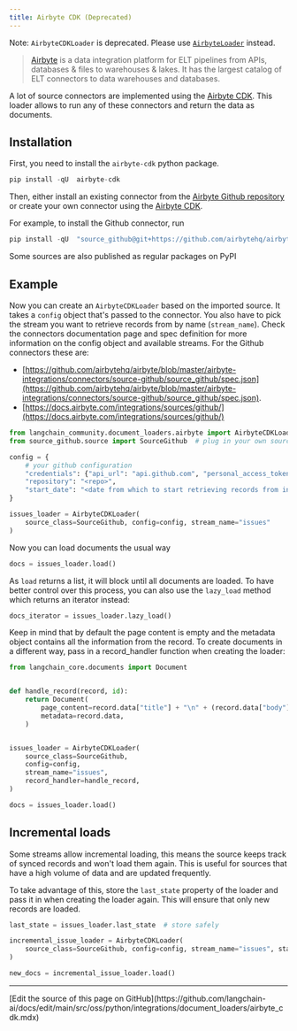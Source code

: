 ```yaml
---
title: Airbyte CDK (Deprecated)
---
```


Note: `AirbyteCDKLoader` is deprecated. Please use [`AirbyteLoader`](/oss/python/integrations/document_loaders/airbyte) instead.

>[Airbyte](https://github.com/airbytehq/airbyte) is a data integration platform for ELT pipelines from APIs, databases & files to warehouses & lakes. It has the largest catalog of ELT connectors to data warehouses and databases.

A lot of source connectors are implemented using the [Airbyte CDK](https://docs.airbyte.com/connector-development/cdk-python/). This loader allows to run any of these connectors and return the data as documents.

## Installation

First, you need to install the `airbyte-cdk` python package.

```python
pip install -qU  airbyte-cdk
```

Then, either install an existing connector from the [Airbyte Github repository](https://github.com/airbytehq/airbyte/tree/master/airbyte-integrations/connectors) or create your own connector using the [Airbyte CDK](https://docs.airbyte.io/connector-development/connector-development).

For example, to install the Github connector, run

```python
pip install -qU  "source_github@git+https://github.com/airbytehq/airbyte.git@master#subdirectory=airbyte-integrations/connectors/source-github"
```

Some sources are also published as regular packages on PyPI

## Example

Now you can create an `AirbyteCDKLoader` based on the imported source. It takes a `config` object that's passed to the connector. You also have to pick the stream you want to retrieve records from by name (`stream_name`). Check the connectors documentation page and spec definition for more information on the config object and available streams. For the Github connectors these are:

* [https://github.com/airbytehq/airbyte/blob/master/airbyte-integrations/connectors/source-github/source_github/spec.json](https://github.com/airbytehq/airbyte/blob/master/airbyte-integrations/connectors/source-github/source_github/spec.json).
* [https://docs.airbyte.com/integrations/sources/github/](https://docs.airbyte.com/integrations/sources/github/)

```python
from langchain_community.document_loaders.airbyte import AirbyteCDKLoader
from source_github.source import SourceGithub  # plug in your own source here

config = {
    # your github configuration
    "credentials": {"api_url": "api.github.com", "personal_access_token": "<token>"},
    "repository": "<repo>",
    "start_date": "<date from which to start retrieving records from in ISO format, e.g. 2020-10-20T00:00:00Z>",
}

issues_loader = AirbyteCDKLoader(
    source_class=SourceGithub, config=config, stream_name="issues"
)
```

Now you can load documents the usual way

```python
docs = issues_loader.load()
```

As `load` returns a list, it will block until all documents are loaded. To have better control over this process, you can also use the `lazy_load` method which returns an iterator instead:

```python
docs_iterator = issues_loader.lazy_load()
```

Keep in mind that by default the page content is empty and the metadata object contains all the information from the record. To create documents in a different way, pass in a record_handler function when creating the loader:

```python
from langchain_core.documents import Document


def handle_record(record, id):
    return Document(
        page_content=record.data["title"] + "\n" + (record.data["body"] or ""),
        metadata=record.data,
    )


issues_loader = AirbyteCDKLoader(
    source_class=SourceGithub,
    config=config,
    stream_name="issues",
    record_handler=handle_record,
)

docs = issues_loader.load()
```

## Incremental loads

Some streams allow incremental loading, this means the source keeps track of synced records and won't load them again. This is useful for sources that have a high volume of data and are updated frequently.

To take advantage of this, store the `last_state` property of the loader and pass it in when creating the loader again. This will ensure that only new records are loaded.

```python
last_state = issues_loader.last_state  # store safely

incremental_issue_loader = AirbyteCDKLoader(
    source_class=SourceGithub, config=config, stream_name="issues", state=last_state
)

new_docs = incremental_issue_loader.load()
```

---

<Callout icon="pen-to-square" iconType="regular">
  [Edit the source of this page on GitHub](https://github.com/langchain-ai/docs/edit/main/src/oss/python/integrations/document_loaders/airbyte_cdk.mdx)
</Callout>
